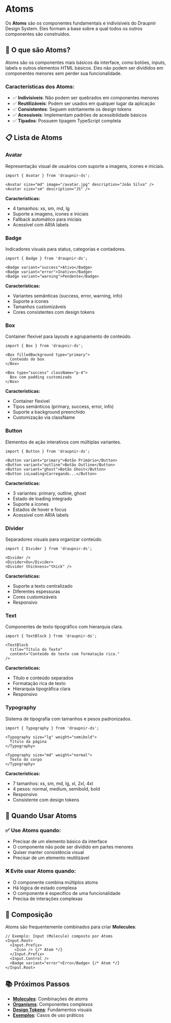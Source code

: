 
<Meta title="Docs/Atoms" />

# Atoms

Os **Atoms** são os componentes fundamentais e indivisíveis do Draupnir Design System. Eles formam a base sobre a qual todos os outros componentes são construídos.

## 🧩 O que são Atoms?

Atoms são os componentes mais básicos da interface, como botões, inputs, labels e outros elementos HTML básicos. Eles não podem ser divididos em componentes menores sem perder sua funcionalidade.

### Características dos Atoms:

- ✅ **Indivisíveis**: Não podem ser quebrados em componentes menores
- ✅ **Reutilizáveis**: Podem ser usados em qualquer lugar da aplicação
- ✅ **Consistentes**: Seguem estritamente os design tokens
- ✅ **Acessíveis**: Implementam padrões de acessibilidade básicos
- ✅ **Tipados**: Possuem tipagem TypeScript completa

## 📋 Lista de Atoms

### Avatar
Representação visual de usuários com suporte a imagens, ícones e iniciais.

```tsx
import { Avatar } from 'draupnir-ds';

<Avatar size="md" image="/avatar.jpg" description="João Silva" />
<Avatar size="sm" description="JS" />
```

**Características:**
- 4 tamanhos: xs, sm, md, lg
- Suporte a imagens, ícones e iniciais
- Fallback automático para iniciais
- Acessível com ARIA labels

### Badge
Indicadores visuais para status, categorias e contadores.

```tsx
import { Badge } from 'draupnir-ds';

<Badge variant="success">Ativo</Badge>
<Badge variant="error">Inativo</Badge>
<Badge variant="warning">Pendente</Badge>
```

**Características:**
- Variantes semânticas (success, error, warning, info)
- Suporte a ícones
- Tamanhos customizáveis
- Cores consistentes com design tokens

### Box
Container flexível para layouts e agrupamento de conteúdo.

```tsx
import { Box } from 'draupnir-ds';

<Box filledBackground type="primary">
  Conteúdo do box
</Box>

<Box type="success" className="p-4">
  Box com padding customizado
</Box>
```

**Características:**
- Container flexível
- Tipos semânticos (primary, success, error, info)
- Suporte a background preenchido
- Customização via className

### Button
Elementos de ação interativos com múltiplas variantes.

```tsx
import { Button } from 'draupnir-ds';

<Button variant="primary">Botão Primário</Button>
<Button variant="outline">Botão Outline</Button>
<Button variant="ghost">Botão Ghost</Button>
<Button isLoading>Carregando...</Button>
```

**Características:**
- 3 variantes: primary, outline, ghost
- Estado de loading integrado
- Suporte a ícones
- Estados de hover e focus
- Acessível com ARIA labels

### Divider
Separadores visuais para organizar conteúdo.

```tsx
import { Divider } from 'draupnir-ds';

<Divider />
<Divider>Ou</Divider>
<Divider thickness="thick" />
```

**Características:**
- Suporte a texto centralizado
- Diferentes espessuras
- Cores customizáveis
- Responsivo

### Text
Componentes de texto tipográfico com hierarquia clara.

```tsx
import { TextBlock } from 'draupnir-ds';

<TextBlock 
  title="Título do Texto"
  content="Conteúdo do texto com formatação rica."
/>
```

**Características:**
- Título e conteúdo separados
- Formatação rica de texto
- Hierarquia tipográfica clara
- Responsivo

### Typography
Sistema de tipografia com tamanhos e pesos padronizados.

```tsx
import { Typography } from 'draupnir-ds';

<Typography size="lg" weight="semibold">
  Título da página
</Typography>

<Typography size="md" weight="normal">
  Texto do corpo
</Typography>
```

**Características:**
- 7 tamanhos: xs, sm, md, lg, xl, 2xl, 4xl
- 4 pesos: normal, medium, semibold, bold
- Responsivo
- Consistente com design tokens

## 🎯 Quando Usar Atoms

### ✅ Use Atoms quando:

- Precisar de um elemento básico da interface
- O componente não pode ser dividido em partes menores
- Quiser manter consistência visual
- Precisar de um elemento reutilizável

### ❌ Evite usar Atoms quando:

- O componente combina múltiplos atoms
- Há lógica de estado complexa
- O componente é específico de uma funcionalidade
- Precisa de interações complexas

## 🔗 Composição

Atoms são frequentemente combinados para criar **Molecules**:

```tsx
// Exemplo: Input (Molecule) composto por Atoms
<Input.Root>
  <Input.Prefix>
    <Icon /> {/* Atom */}
  </Input.Prefix>
  <Input.Control />
  <Badge variant="error">Erro</Badge> {/* Atom */}
</Input.Root>
```

## 📚 Próximos Passos

- **[Molecules](/docs/molecules--page)**: Combinações de atoms
- **[Organisms](/docs/organisms--page)**: Componentes complexos
- **[Design Tokens](/docs/design-tokens--page)**: Fundamentos visuais
- **[Exemplos](/docs/examples--page)**: Casos de uso práticos 